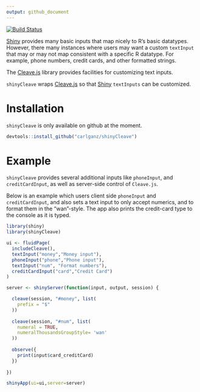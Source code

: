 ```yaml
---
output: github_document
---
```


<!-- README.md is generated from README.Rmd. Please edit that file -->

[![Build Status](https://travis-ci.org/CannaData/shinyCleave.svg?branch=master)](https://travis-ci.org/CannaData/shinyCleave)

[Shiny](https://github.com/rstudio/shiny) provides many basic inputs that map nicely to R's basic datatypes. However, there many instances where users may want a custom `textInput` that may or may not map consistent with a specific R datatype. For example, phone numbers, credit cards, and other formatted strings.

The [Cleave.js](https://github.com/nosir/cleave.js) library provides facilities for customizing text inputs. 

`shinyCleave` wraps [Cleave.js](https://github.com/nosir/cleave.js) so that [Shiny](https://github.com/rstudio/shiny) `textInputs` can be customized.

# Installation

`shinyCleave` is only available on github at the moment.

```R
devtools::install_github("carlganz/shinyCleave")
```

# Example

`shinyCleave` provides several additional inputs like `phoneInput`, and `creditCardInput`, as well as server-side control of `Cleave.js`.

Below is an example which users client side `phoneInput` and `creditCardInput`, and also sets a text input to only accept numerics, and to format them in the "wan"-style. The app also prints the credit-card type to the console as it is typed.

```R
library(shiny)
library(shinyCleave)

ui <- fluidPage(
  includeCleave(),
  textInput("money","Money input"),
  phoneInput("phone","Phone input"),
  textInput("num", "Format numbers"),
  creditCardInput("card","Credit Card")
)

server <- shinyServer(function(input, output, session) {

  cleave(session, "#money", list(
    prefix = "$"
  ))
  
  cleave(session, "#num", list(
    numeral = TRUE,
    numeralThousandsGroupStyle= 'wan'
  ))
  
  observe({
    print(input$card_creditCard)
  })
  
})

shinyApp(ui=ui,server=server)

```